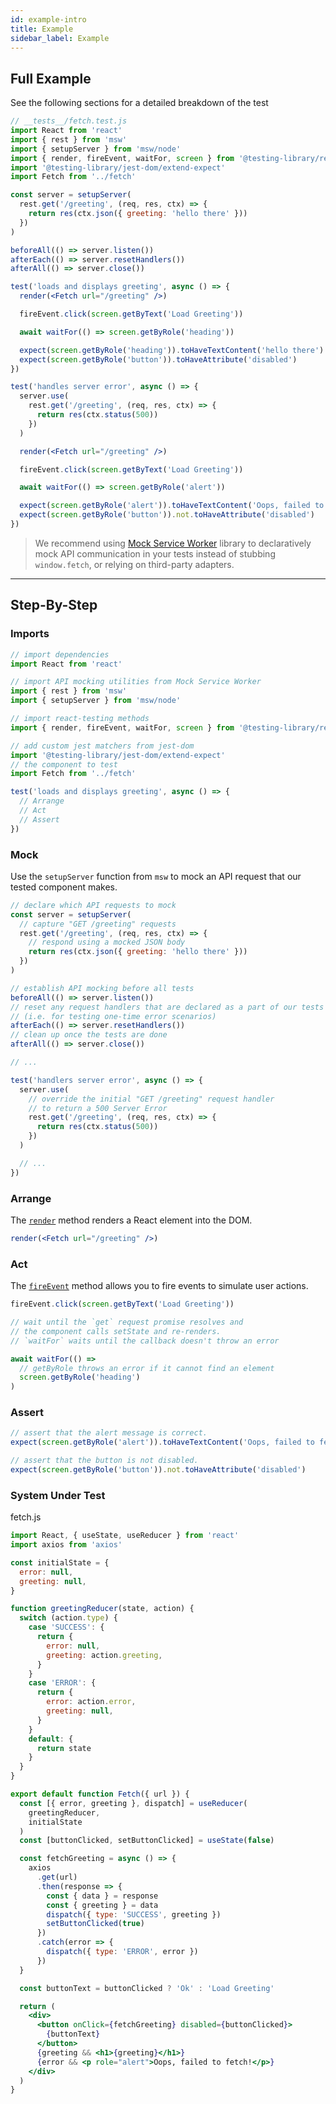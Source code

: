 ```yaml
---
id: example-intro
title: Example
sidebar_label: Example
---
```


## Full Example

See the following sections for a detailed breakdown of the test

```jsx
// __tests__/fetch.test.js
import React from 'react'
import { rest } from 'msw'
import { setupServer } from 'msw/node'
import { render, fireEvent, waitFor, screen } from '@testing-library/react'
import '@testing-library/jest-dom/extend-expect'
import Fetch from '../fetch'

const server = setupServer(
  rest.get('/greeting', (req, res, ctx) => {
    return res(ctx.json({ greeting: 'hello there' }))
  })
)

beforeAll(() => server.listen())
afterEach(() => server.resetHandlers())
afterAll(() => server.close())

test('loads and displays greeting', async () => {
  render(<Fetch url="/greeting" />)

  fireEvent.click(screen.getByText('Load Greeting'))

  await waitFor(() => screen.getByRole('heading'))

  expect(screen.getByRole('heading')).toHaveTextContent('hello there')
  expect(screen.getByRole('button')).toHaveAttribute('disabled')
})

test('handles server error', async () => {
  server.use(
    rest.get('/greeting', (req, res, ctx) => {
      return res(ctx.status(500))
    })
  )

  render(<Fetch url="/greeting" />)

  fireEvent.click(screen.getByText('Load Greeting'))

  await waitFor(() => screen.getByRole('alert'))

  expect(screen.getByRole('alert')).toHaveTextContent('Oops, failed to fetch!')
  expect(screen.getByRole('button')).not.toHaveAttribute('disabled')
})
```

> We recommend using [Mock Service Worker](https://github.com/mswjs/msw) library
> to declaratively mock API communication in your tests instead of stubbing
> `window.fetch`, or relying on third-party adapters.

---

## Step-By-Step

### Imports

```jsx
// import dependencies
import React from 'react'

// import API mocking utilities from Mock Service Worker
import { rest } from 'msw'
import { setupServer } from 'msw/node'

// import react-testing methods
import { render, fireEvent, waitFor, screen } from '@testing-library/react'

// add custom jest matchers from jest-dom
import '@testing-library/jest-dom/extend-expect'
// the component to test
import Fetch from '../fetch'
```

```jsx
test('loads and displays greeting', async () => {
  // Arrange
  // Act
  // Assert
})
```

### Mock

Use the `setupServer` function from `msw` to mock an API request that our tested
component makes.

```js
// declare which API requests to mock
const server = setupServer(
  // capture "GET /greeting" requests
  rest.get('/greeting', (req, res, ctx) => {
    // respond using a mocked JSON body
    return res(ctx.json({ greeting: 'hello there' }))
  })
)

// establish API mocking before all tests
beforeAll(() => server.listen())
// reset any request handlers that are declared as a part of our tests
// (i.e. for testing one-time error scenarios)
afterEach(() => server.resetHandlers())
// clean up once the tests are done
afterAll(() => server.close())

// ...

test('handlers server error', async () => {
  server.use(
    // override the initial "GET /greeting" request handler
    // to return a 500 Server Error
    rest.get('/greeting', (req, res, ctx) => {
      return res(ctx.status(500))
    })
  )

  // ...
})
```

### Arrange

The [`render`](api.mdx#render) method renders a React element into the DOM.

```jsx
render(<Fetch url="/greeting" />)
```

### Act

The [`fireEvent`](dom-testing-library/api-events.mdx) method allows you to fire
events to simulate user actions.

```jsx
fireEvent.click(screen.getByText('Load Greeting'))

// wait until the `get` request promise resolves and
// the component calls setState and re-renders.
// `waitFor` waits until the callback doesn't throw an error

await waitFor(() =>
  // getByRole throws an error if it cannot find an element
  screen.getByRole('heading')
)
```

### Assert

```jsx
// assert that the alert message is correct.
expect(screen.getByRole('alert')).toHaveTextContent('Oops, failed to fetch!')

// assert that the button is not disabled.
expect(screen.getByRole('button')).not.toHaveAttribute('disabled')
```

### System Under Test

fetch.js

```jsx
import React, { useState, useReducer } from 'react'
import axios from 'axios'

const initialState = {
  error: null,
  greeting: null,
}

function greetingReducer(state, action) {
  switch (action.type) {
    case 'SUCCESS': {
      return {
        error: null,
        greeting: action.greeting,
      }
    }
    case 'ERROR': {
      return {
        error: action.error,
        greeting: null,
      }
    }
    default: {
      return state
    }
  }
}

export default function Fetch({ url }) {
  const [{ error, greeting }, dispatch] = useReducer(
    greetingReducer,
    initialState
  )
  const [buttonClicked, setButtonClicked] = useState(false)

  const fetchGreeting = async () => {
    axios
      .get(url)
      .then(response => {
        const { data } = response
        const { greeting } = data
        dispatch({ type: 'SUCCESS', greeting })
        setButtonClicked(true)
      })
      .catch(error => {
        dispatch({ type: 'ERROR', error })
      })
  }

  const buttonText = buttonClicked ? 'Ok' : 'Load Greeting'

  return (
    <div>
      <button onClick={fetchGreeting} disabled={buttonClicked}>
        {buttonText}
      </button>
      {greeting && <h1>{greeting}</h1>}
      {error && <p role="alert">Oops, failed to fetch!</p>}
    </div>
  )
}
```

